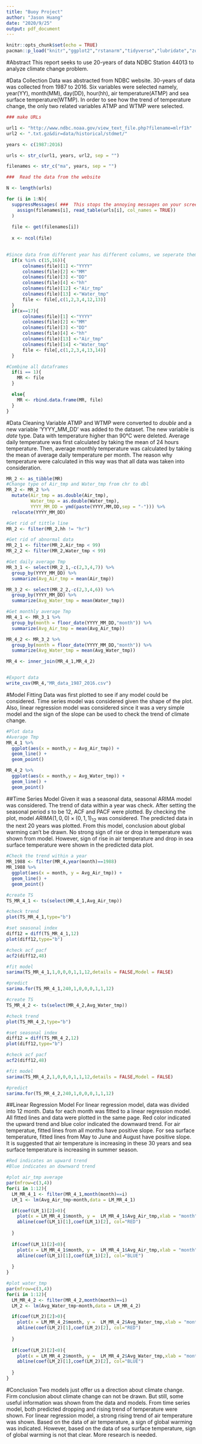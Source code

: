 ```yaml
---
title: "Buoy Project"
author: "Jason Huang"
date: "2020/9/25"
output: pdf_document
---
```


```r
knitr::opts_chunk$set(echo = TRUE)
pacman::p_load("knitr","ggplot2","rstanarm","tidyverse","lubridate","zoo","astsa")
```


#Abstract
This report seeks to use 20-years of data NDBC Station 44013 to analyze climate change problem.

#Data Collection
Data was abstracted from NDBC website. 30-years of data was collected from 1987 to 2016. Six variables were selected namely, year(YY), month(MM), day(DD), hour(hh), air temperature(ATMP) and sea surface temperature(WTMP). In order to see how the trend of temperature change, the only two related variables ATMP and WTMP were selected.
```r
### make URLs

url1 <- "http://www.ndbc.noaa.gov/view_text_file.php?filename=mlrf1h"
url2 <- ".txt.gz&dir=data/historical/stdmet/"

years <- c(1987:2016)

urls <- str_c(url1, years, url2, sep = "")

filenames <- str_c("ma", years, sep = "")

###  Read the data from the website

N <- length(urls)

for (i in 1:N){
  suppressMessages( ###  This stops the annoying messages on your screen.  Do this last.
    assign(filenames[i], read_table(urls[i], col_names = TRUE))
  )
  
  file <- get(filenames[i])
  
  x <- ncol(file)

  
#Since data from different year has different columns, we seperate them and only take the columns we want  
  if(x %in% c(15,16)){
      colnames(file)[1] <-"YYYY"
      colnames(file)[2] <-"MM"
      colnames(file)[3] <-"DD"
      colnames(file)[4] <-"hh"
      colnames(file)[12] <-"Air_tmp"
      colnames(file)[13] <-"Water_tmp"
      file <- file[,c(1,2,3,4,12,13)]
  }
  if(x==17){
      colnames(file)[1] <-"YYYY"
      colnames(file)[2] <-"MM"
      colnames(file)[3] <-"DD"
      colnames(file)[4] <-"hh"
      colnames(file)[13] <-"Air_tmp"
      colnames(file)[14] <-"Water_tmp"
      file <- file[,c(1,2,3,4,13,14)]
  }

#Combine all dataframes
  if(i == 1){
    MR <- file
  }

  else{
    MR <- rbind.data.frame(MR, file)
  }
}
```

#Data Cleaning
Variable ATMP and WTMP were converted to $double$ and a new variable 'YYYY_MM_DD' was added to the dataset. The new variable is $date$ type. Data with temperature higher than 90℃ were deleted. Average daily temperature was first calculated by taking the mean of 24 hours temperature. Then, average monthly temperature was calculated by taking the mean of average daily temperature per month. The reason why temperature were calculated in this way was that all data was taken into consideration. 
```r
MR_2 <- as_tibble(MR)
#Change type of Air_tmp and Water_tmp from chr to dbl
MR_2 <- MR_2 %>%
  mutate(Air_tmp = as.double(Air_tmp),
         Water_tmp = as.double(Water_tmp),
         YYYY_MM_DD = ymd(paste(YYYY,MM,DD,sep = "-"))) %>%
  relocate(YYYY_MM_DD)

#Get rid of tittle line
MR_2 <- filter(MR_2,hh != "hr")

#Get rid of abnormal data
MR_2_1 <- filter(MR_2,Air_tmp < 99)
MR_2_2 <- filter(MR_2,Water_tmp < 99)

#Get daily average Tmp
MR_3_1 <- select(MR_2_1,-c(2,3,4,7)) %>%
  group_by(YYYY_MM_DD) %>%
  summarize(Avg_Air_tmp = mean(Air_tmp))

MR_3_2 <- select(MR_2_2,-c(2,3,4,6)) %>%
  group_by(YYYY_MM_DD) %>%
  summarize(Avg_Water_tmp = mean(Water_tmp))

#Get monthly average Tmp
MR_4_1 <- MR_3_1 %>%
  group_by(month = floor_date(YYYY_MM_DD,"month")) %>%
  summarize(Avg_Air_tmp = mean(Avg_Air_tmp))

MR_4_2 <- MR_3_2 %>%
  group_by(month = floor_date(YYYY_MM_DD,"month")) %>%
  summarize(Avg_Water_tmp = mean(Avg_Water_tmp))

MR_4 <- inner_join(MR_4_1,MR_4_2)


#Export data
write_csv(MR_4,"MR_data_1987_2016.csv")
```

#Model Fitting
Data was first plotted to see if any model could be considered. Time series model was considered given the shape of the plot. Also, linear regression model was considered since it was a very simple model and the sign of the slope can be used to check the trend of climate change.
```r
#Plot data
#Average Tmp
MR_4_1 %>%
  ggplot(aes(x = month,y = Avg_Air_tmp)) + 
  geom_line() +
  geom_point()

MR_4_2 %>%
  ggplot(aes(x = month,y = Avg_Water_tmp)) + 
  geom_line() +
  geom_point()
```

##Time Series Model
Given it was a seasonal data, seasonal ARIMA model was considered. The trend of data within a year was check. After setting the seasonal period $s$ to be 12, ACF and PACF were plotted. By checking the plot, model $ARIMA (1,0,0) \times (0,1,1)_{12}$ was considered. The predicted data in the next 20 years was plotted. From this model, conclusion about global warming can't be drawn. No strong sign of rise or drop in temperature was shown from model. However, sign of rise in air temperature and drop in sea surface temperature were shown in the predicted data plot.
```r
#Check the trend within a year
MR_1988 <- filter(MR_4,year(month)==1988)
MR_1988 %>%
  ggplot(aes(x = month, y = Avg_Air_tmp)) +
  geom_line() +
  geom_point()

#create TS
TS_MR_4_1 <- ts(select(MR_4_1,Avg_Air_tmp))

#check trend
plot(TS_MR_4_1,type="b")

#set seasonal index
diff12 = diff(TS_MR_4_1,12)
plot(diff12,type="b")

#check acf pacf
acf2(diff12,48)

#fit model
sarima(TS_MR_4_1,1,0,0,0,1,1,12,details = FALSE,Model = FALSE)

#predict
sarima.for(TS_MR_4_1,240,1,0,0,0,1,1,12)

#create TS
TS_MR_4_2 <- ts(select(MR_4_2,Avg_Water_tmp))

#check trend
plot(TS_MR_4_2,type="b")

#set seasonal index
diff12 = diff(TS_MR_4_2,12)
plot(diff12,type="b")

#check acf pacf
acf2(diff12,48)

#fit model
sarima(TS_MR_4_2,1,0,0,0,1,1,12,details = FALSE,Model = FALSE)

#predict
sarima.for(TS_MR_4_2,240,1,0,0,0,1,1,12)
```

##Linear Regression Model
For linear regression model, data was divided into 12 month. Data for each month was fitted to a linear regression model. All fitted lines and data were plotted in the same page. Red color indicated the upward trend and blue color indicated the downward trend. For air temperatue, fitted lines from all months have positive slope. For sea surface temperature, fitted lines from May to June and August have positive slope. It is suggested that air temperature is increasing in these 30 years and sea surface temperature is increasing in summer season.
```r
#Red indicates an upward trend
#Blue indicates an downward trend

#plot air_tmp average
par(mfrow=c(3,4))
for(i in 1:12){
  LM_MR_4_1 <- filter(MR_4_1,month(month)==i)
  LM_1 <- lm(Avg_Air_tmp~month,data = LM_MR_4_1)

  if(coef(LM_1)[2]>0){
    plot(x = LM_MR_4_1$month, y =  LM_MR_4_1$Avg_Air_tmp,xlab = "month", ylab = "Air_tmp",main = paste("month",i,sep = "_"))
    abline(coef(LM_1)[1],coef(LM_1)[2], col="RED")
  
  }
  
  if(coef(LM_1)[2]<0){
    plot(x = LM_MR_4_1$month, y =  LM_MR_4_1$Avg_Air_tmp,xlab = "month", ylab = "Air_tmp",main = paste("month",i,sep = "_"))
    abline(coef(LM_1)[1],coef(LM_1)[2], col="BLUE")
  
  }
}

#plot water_tmp
par(mfrow=c(3,4))
for(i in 1:12){
  LM_MR_4_2 <- filter(MR_4_2,month(month)==i)
  LM_2 <- lm(Avg_Water_tmp~month,data = LM_MR_4_2)

  if(coef(LM_2)[2]>0){
    plot(x = LM_MR_4_2$month, y =  LM_MR_4_2$Avg_Water_tmp,xlab = "month", ylab = "Water_tmp",main = paste("month",i,sep = "_"))
    abline(coef(LM_2)[1],coef(LM_2)[2], col="RED")
  
  }
  
  if(coef(LM_2)[2]<0){
    plot(x = LM_MR_4_2$month, y =  LM_MR_4_2$Avg_Water_tmp,xlab = "month", ylab = "Water_tmp",main = paste("month",i,sep = "_"))
    abline(coef(LM_2)[1],coef(LM_2)[2], col="BLUE")
  
  }
}

```
#Conclusion
Two models just offer us a direction about climate change. Firm conclusion about climate change can not be drawn. But still, some useful information was shown from the data and models. From time series model, both predicted dropping and rising trend of temperature were shown. For linear regression model, a strong rising trend of air temperature was shown. Based on the data of air temperature, a sign of global warming was indicated. However, based on the data of sea surface temperature, sign of global warming is not that clear. More research is needed.


